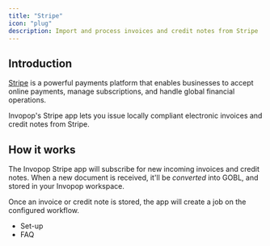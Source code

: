 ```yaml
---
title: "Stripe"
icon: "plug"
description: Import and process invoices and credit notes from Stripe
---
```


## Introduction
[Stripe](https://stripe.com/) is a powerful payments platform that enables businesses to accept online payments, manage subscriptions, and handle global financial operations.

Invopop's Stripe app lets you issue locally compliant electronic invoices and credit notes from Stripe.

## How it works

The Invopop Stripe app will subscribe for new incoming invoices and credit notes. When a new document is received, it'll be _converted_ into GOBL, and stored in your Invopop workspace.

Once an invoice or credit note is stored, the app will create a job on the configured workflow.

* Set-up
* FAQ